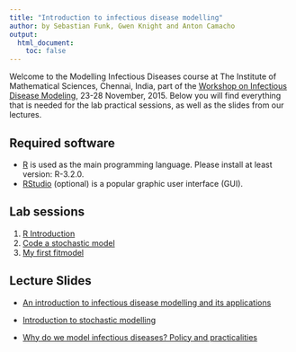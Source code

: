 ```yaml
---
title: "Introduction to infectious disease modelling"
author: by Sebastian Funk, Gwen Knight and Anton Camacho
output:
  html_document:
    toc: false  
---
```


Welcome to the Modelling Infectious Diseases course at The Institute of Mathematical Sciences, Chennai, India, part of the [Workshop on Infectious Disease Modeling](http://www.imsc.res.in/~sitabhra/meetings/infection15/), 23-28 November, 2015. Below you will find everything that is needed for the lab practical sessions, as well as the slides from our lectures.


## Required software
* [R](http://cran.r-project.org) is used as the main programming language. Please install at least version: R-3.2.0.
* [RStudio](http://www.rstudio.com/products/rstudio/download/) (optional) is a popular graphic user interface (GUI).

## Lab sessions

1. [R Introduction](intro_to_r_gk.html)
2. [Code a stochastic model](code_sto_model.html)
3. [My first fitmodel](my_first_fitmodel.html)

## Lecture Slides

* [An introduction to infectious disease modelling and its applications](intro_modelling_chennai.pdf)

* [Introduction to stochastic modelling](intro_sto_modelling.pdf)

* [Why do we model infectious diseases? Policy and practicalities](interventions.pptx)

